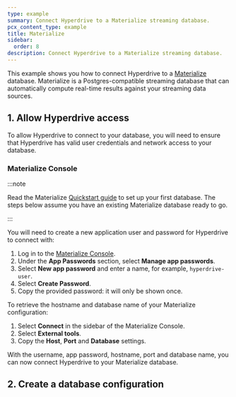 ```yaml
---
type: example
summary: Connect Hyperdrive to a Materialize streaming database.
pcx_content_type: example
title: Materialize
sidebar:
  order: 8
description: Connect Hyperdrive to a Materialize streaming database.
---
```



This example shows you how to connect Hyperdrive to a [Materialize](https://materialize.com/) database. Materialize is a Postgres-compatible streaming database that can automatically compute real-time results against your streaming data sources.

## 1. Allow Hyperdrive access

To allow Hyperdrive to connect to your database, you will need to ensure that Hyperdrive has valid user credentials and network access to your database.

### Materialize Console

:::note

Read the Materialize [Quickstart guide](https://materialize.com/docs/get-started/quickstart/) to set up your first database. The steps below assume you have an existing Materialize database ready to go.

:::

You will need to create a new application user and password for Hyperdrive to connect with:

1. Log in to the [Materialize Console](https://console.materialize.com/).
2. Under the **App Passwords** section, select **Manage app passwords**.
3. Select **New app password** and enter a name, for example, `hyperdrive-user`.
4. Select **Create Password**.
5. Copy the provided password: it will only be shown once.

To retrieve the hostname and database name of your Materialize configuration:

1. Select **Connect** in the sidebar of the Materialize Console.
2. Select **External tools**.
3. Copy the **Host**, **Port** and **Database** settings.

With the username, app password, hostname, port and database name, you can now connect Hyperdrive to your Materialize database.

## 2. Create a database configuration

<Render file="create-hyperdrive-config" />
<Render file="create-hyperdrive-config-next-steps" />
